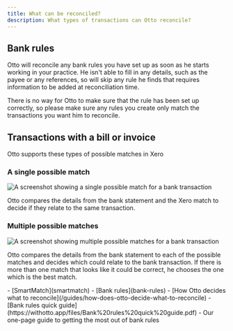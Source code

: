 ```yaml
---
title: What can be reconciled?
description: What types of transactions can Otto reconcile?
---
```



## Bank rules

Otto will reconcile any bank rules you have set up as soon as he starts working in your practice. He isn't able to fill in any details, such as the payee or any references, so will skip any rule he finds that requires information to be added at reconciliation time.

There is no way for Otto to make sure that the rule has been set up correctly, so please make sure any rules you create only match the transactions you want him to reconcile.

## Transactions with a bill or invoice

Otto supports these types of possible matches in Xero

### A single possible match

<Image
  src={singlePossibleMatchImage}
  alt="A screenshot showing a single possible match for a bank transaction"
/>

Otto compares the details from the bank statement and the Xero match to decide if they relate to the same transaction.

### Multiple possible matches

<Image
  src={multiplePossibleMatchsImage}
  alt="A screenshot showing multiple possible matches for a bank transaction"
/>

Otto compares the details from the bank statement to each of the possible matches and decides which could relate to the bank transaction. If there is more than one match that looks like it could be correct, he chooses the one which is the best match.

<Aside type="tip" title="Related pages">
  - [SmartMatch](smartmatch) - [Bank rules](bank-rules) - [How Otto decides what
  to reconcile](/guides/how-does-otto-decide-what-to-reconcile) - [Bank rules
  quick guide](https://withotto.app/files/Bank%20rules%20quick%20guide.pdf) -
  Our one-page guide to getting the most out of bank rules
</Aside>
